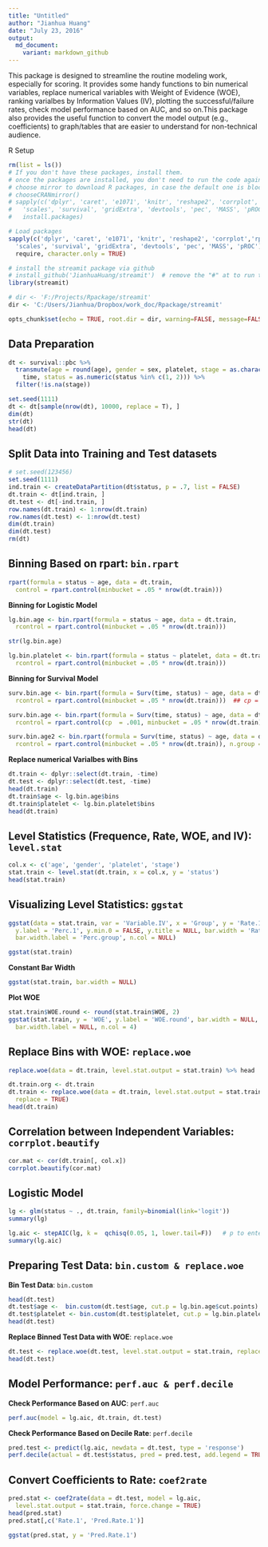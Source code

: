 ```yaml
---
title: "Untitled"
author: "Jianhua Huang"
date: "July 23, 2016"
output:
  md_document:
    variant: markdown_github
---
```


This package is designed to streamline the routine modeling work, especially for scoring. It provides some handy functions to bin numerical variables, replace numerical variables with Weight of Evidence (WOE), ranking varialbes by Information Values (IV), plotting the successful/failure rates, check model performance based on AUC, and so on.This package also provides the useful function to convert the model output (e.g., coefficients) to graph/tables that are easier to understand for non-technical audience.

R Setup
```r
rm(list = ls())
# If you don't have these packages, install them. 
# once the packages are installed, you don't need to run the code again
# choose mirror to download R packages, in case the default one is blocked
# chooseCRANmirror()  
# sapply(c('dplyr', 'caret', 'e1071', 'knitr', 'reshape2', 'corrplot','rpart',
#   'scales', 'survival', 'gridExtra', 'devtools', 'pec', 'MASS', 'pROC'),
#   install.packages)

# Load packages
sapply(c('dplyr', 'caret', 'e1071', 'knitr', 'reshape2', 'corrplot','rpart', 
  'scales', 'survival', 'gridExtra', 'devtools', 'pec', 'MASS', 'pROC'), 
  require, character.only = TRUE)

# install the streamit package via github
# install_github('JianhuaHuang/streamit')  # remove the "#" at to run this line
library(streamit)

# dir <- 'F:/Projects/Rpackage/streamit'
dir <- 'C:/Users/Jianhua/Dropbox/work_doc/Rpackage/streamit'

opts_chunk$set(echo = TRUE, root.dir = dir, warning=FALSE, message=FALSE)
```


## Data Preparation
```r
dt <- survival::pbc %>%
  transmute(age = round(age), gender = sex, platelet, stage = as.character(stage), 
    time, status = as.numeric(status %in% c(1, 2))) %>%
  filter(!is.na(stage))

set.seed(1111)
dt <- dt[sample(nrow(dt), 10000, replace = T), ]
dim(dt)
str(dt)
head(dt)
```


## Split Data into Training and Test datasets
```r
# set.seed(123456)
set.seed(1111)
ind.train <- createDataPartition(dt$status, p = .7, list = FALSE)
dt.train <- dt[ind.train, ]
dt.test <- dt[-ind.train, ]
row.names(dt.train) <- 1:nrow(dt.train)
row.names(dt.test) <- 1:nrow(dt.test)
dim(dt.train)
dim(dt.test)
rm(dt)
```


## Binning Based on rpart: `bin.rpart`
```r
rpart(formula = status ~ age, data = dt.train, 
  control = rpart.control(minbucket = .05 * nrow(dt.train)))
```

**Binning for Logistic Model**
```r
lg.bin.age <- bin.rpart(formula = status ~ age, data = dt.train, 
  rcontrol = rpart.control(minbucket = .05 * nrow(dt.train)))

str(lg.bin.age)

lg.bin.platelet <- bin.rpart(formula = status ~ platelet, data = dt.train, 
  rcontrol = rpart.control(minbucket = .05 * nrow(dt.train)))
```

**Binning for Survival Model**
```r
surv.bin.age <- bin.rpart(formula = Surv(time, status) ~ age, data = dt.train,
  rcontrol = rpart.control(minbucket = .05 * nrow(dt.train)))  ## cp = 0.01

surv.bin.age <- bin.rpart(formula = Surv(time, status) ~ age, data = dt.train,
  rcontrol = rpart.control(cp  = .001, minbucket = .05 * nrow(dt.train)))  

surv.bin.age2 <- bin.rpart(formula = Surv(time, status) ~ age, data = dt.train,
  rcontrol = rpart.control(minbucket = .05 * nrow(dt.train)), n.group = 3:7)
```

**Replace numerical Varialbes with Bins**
```r
dt.train <- dplyr::select(dt.train, -time)
dt.test <- dplyr::select(dt.test, -time)
head(dt.train)
dt.train$age <- lg.bin.age$bins
dt.train$platelet <- lg.bin.platelet$bins
head(dt.train)
```


## Level Statistics (Frequence, Rate, WOE, and IV): `level.stat`
```r
col.x <- c('age', 'gender', 'platelet', 'stage')
stat.train <- level.stat(dt.train, x = col.x, y = 'status')
head(stat.train)
```


## Visualizing Level Statistics: `ggstat`
```r
ggstat(data = stat.train, var = 'Variable.IV', x = 'Group', y = 'Rate.1',
  y.label = 'Perc.1', y.min.0 = FALSE, y.title = NULL, bar.width = 'Rate.group',
  bar.width.label = 'Perc.group', n.col = NULL)

ggstat(stat.train)
```


**Constant Bar Width**
```r
ggstat(stat.train, bar.width = NULL)
```


**Plot WOE**
```r
stat.train$WOE.round <- round(stat.train$WOE, 2)
ggstat(stat.train, y = 'WOE', y.label = 'WOE.round', bar.width = NULL, 
  bar.width.label = NULL, n.col = 4)
```


## Replace Bins with WOE: `replace.woe`
```r
replace.woe(data = dt.train, level.stat.output = stat.train) %>% head

dt.train.org <- dt.train
dt.train <- replace.woe(data = dt.train, level.stat.output = stat.train, 
  replace = TRUE)
head(dt.train)
```


## Correlation between Independent Variables: `corrplot.beautify`
```r
cor.mat <- cor(dt.train[, col.x])
corrplot.beautify(cor.mat)
```


## Logistic Model
```r
lg <- glm(status ~ ., dt.train, family=binomial(link='logit'))
summary(lg)

lg.aic <- stepAIC(lg, k =  qchisq(0.05, 1, lower.tail=F))   # p to enter: 0.05
summary(lg.aic)
```


## Preparing Test Data: `bin.custom & replace.woe`
**Bin Test Data**: `bin.custom`
```r
head(dt.test)
dt.test$age <-  bin.custom(dt.test$age, cut.p = lg.bin.age$cut.points)
dt.test$platelet <- bin.custom(dt.test$platelet, cut.p = lg.bin.platelet$cut.points)
head(dt.test)
```


**Replace Binned Test Data with WOE**: `replace.woe`
```r
dt.test <- replace.woe(dt.test, level.stat.output = stat.train, replace = TRUE)
head(dt.test)
```


## Model Performance: `perf.auc & perf.decile`
**Check Performance Based on AUC**: `perf.auc`
```r
perf.auc(model = lg.aic, dt.train, dt.test)
```

**Check Performance Based on Decile Rate**: `perf.decile`
```r
pred.test <- predict(lg.aic, newdata = dt.test, type = 'response')
perf.decile(actual = dt.test$status, pred = pred.test, add.legend = TRUE)
```


## Convert Coefficients to Rate: `coef2rate`
```r
pred.stat <- coef2rate(data = dt.test, model = lg.aic, 
  level.stat.output = stat.train, force.change = TRUE)
head(pred.stat)
pred.stat[,c('Rate.1', 'Pred.Rate.1')]

ggstat(pred.stat, y = 'Pred.Rate.1')
```

